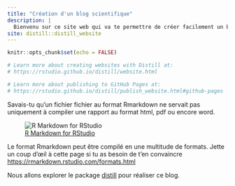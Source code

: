 ```yaml
---
title: "Création d'un blog scientifique"
description: |
  Bienvenu sur ce site web qui va te permettre de créer facilement un blog scientifique!
site: distill::distill_website
---
```


```r
knitr::opts_chunk$set(echo = FALSE)

# Learn more about creating websites with Distill at:
# https://rstudio.github.io/distill/website.html

# Learn more about publishing to GitHub Pages at:
# https://rstudio.github.io/distill/publish_website.html#github-pages

```

Savais-tu qu'un fichier fichier au format Rmarkdown ne servait pas uniquement à compiler une rapport au format html, pdf ou encore word. 

![ [R Markdown for RStudio](https://rmarkdown.rstudio.com/authoring_quick_tour.html) ](images/rmarkdownoutputformats.png)

Le format Rmarkdown peut être compilé en une multitude de formats. Jette un coup d'œil à cette page si tu as besoin de t'en convaincre <https://rmarkdown.rstudio.com/formats.html>

Nous allons explorer le package [distill](https://rstudio.github.io/distill/) pour réaliser ce blog.

